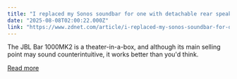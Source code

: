 ```yaml
---
title: "I replaced my Sonos soundbar for one with detachable rear speakers - and it's worth it"
date: "2025-08-08T02:00:22.000Z"
link: "https://www.zdnet.com/article/i-replaced-my-sonos-soundbar-for-one-with-detachable-rear-speakers-and-its-worth-it/"
---
```


The JBL Bar 1000MK2 is a theater-in-a-box, and although its main selling point may sound counterintuitive, it works better than you'd think.

[Read more](https://www.zdnet.com/article/i-replaced-my-sonos-soundbar-for-one-with-detachable-rear-speakers-and-its-worth-it/)
